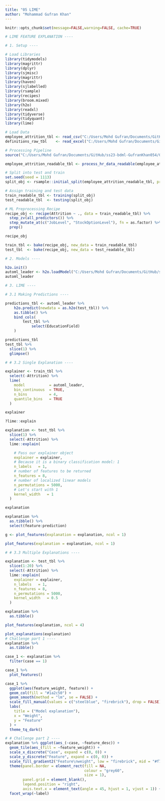 ```yaml
---
title: "05 LIME"
author: "Mohammad Gufran Khan"
---
```


```r
knitr::opts_chunk$set(message=FALSE,warning=FALSE, cache=TRUE)
```

```r
# LIME FEATURE EXPLANATION ----

# 1. Setup ----

# Load Libraries 
library(tidymodels)
library(magrittr)
library(dplyr)
library(sjmisc)
library(magrittr)
library(haven)
library(sjlabelled)
library(rsample)
library(recipes)
library(broom.mixed)
library(h2o)
library(readxl)
library(tidyverse)
library(tidyquant)
library(lime)

```

```r

# Load Data
employee_attrition_tbl <- read_csv("C:/Users/Mohd Gufran/Documents/GitHub/ss23-bdml-GufranKhan054/raw_data/datasets-1067-1925-WA_Fn-UseC_-HR-Employee-Attrition.csv")
definitions_raw_tbl    <- read_excel("C:/Users/Mohd Gufran/Documents/GitHub/ss23-bdml-GufranKhan054/raw_data/data_definitions.xlsx", sheet = 1, col_names = FALSE)

# Processing Pipeline
source("C:/Users/Mohd Gufran/Documents/GitHub/ss23-bdml-GufranKhan054/00_Scripts/data_processing_pipeline.R")

employee_attrition_readable_tbl <- process_hr_data_readable(employee_attrition_tbl, definitions_raw_tbl)

# Split into test and train
set.seed(seed = 1113)
split_obj <- rsample::initial_split(employee_attrition_readable_tbl, prop = 0.85)

# Assign training and test data
train_readable_tbl <- training(split_obj)
test_readable_tbl  <- testing(split_obj)

# ML Preprocessing Recipe 
recipe_obj <- recipe(Attrition ~ ., data = train_readable_tbl) %>%
  step_zv(all_predictors()) %>%
  step_mutate_at(c("JobLevel", "StockOptionLevel"), fn = as.factor) %>% 
  prep()

recipe_obj

train_tbl <- bake(recipe_obj, new_data = train_readable_tbl)
test_tbl  <- bake(recipe_obj, new_data = test_readable_tbl)

```

```r


# 2. Models ----

h2o.init()
automl_leader <- h2o.loadModel("C:/Users/Mohd Gufran/Documents/GitHub/ss23-bdml-GufranKhan054/h20_models/StackedEnsemble_AllModels_2_AutoML_4_20230618_171648")
automl_leader


```

```r

# 3. LIME ----

# 3.1 Making Predictions ----

predictions_tbl <- automl_leader %>%
    h2o.predict(newdata = as.h2o(test_tbl)) %>%
    as.tibble() %>%
    bind_cols(
        test_tbl %>%
            select(EducationField)
    )

predictions_tbl
test_tbl %>%
  slice(1) %>%
  glimpse()

# # 3.2 Single Explanation ----

explainer <- train_tbl %>%
  select(-Attrition) %>%
  lime(
    model           = automl_leader,
    bin_continuous  = TRUE,
    n_bins          = 4,
    quantile_bins   = TRUE
  )

explainer

?lime::explain

explanation <- test_tbl %>%
  slice(1) %>%
  select(-Attrition) %>%
  lime::explain(

    # Pass our explainer object
    explainer = explainer,
    # Because it is a binary classification model: 1
    n_labels   = 1,
    # number of features to be returned
    n_features = 8,
    # number of localized linear models
    n_permutations = 5000,
    # Let's start with 1
    kernel_width   = 1
  )

explanation

explanation %>%
  as.tibble() %>%
  select(feature:prediction)

g <- plot_features(explanation = explanation, ncol = 1)

plot_features(explanation = explanation, ncol = 1)

# # 3.3 Multiple Explanations ----

explanation <- test_tbl %>%
  slice(1:20) %>%
  select(-Attrition) %>%
  lime::explain(
    explainer = explainer,
    n_labels   = 1,
    n_features = 8,
    n_permutations = 5000,
    kernel_width   = 0.5
  )

explanation %>%
  as.tibble()

plot_features(explanation, ncol = 4)

plot_explanations(explanation)
# Challenge part 1 ----
explanation %>%
  as.tibble()

case_1 <- explanation %>%
  filter(case == 1)

case_1 %>%
  plot_features()

case_1 %>%
  ggplot(aes(feature_weight, feature)) +
  geom_col(fill = "#1a2c50") +
  geom_smooth(method = "lm", se = FALSE) +
  scale_fill_manual(values = c("steelblue", "firebrick"), drop = FALSE) +
  labs(
    title = ("Model explanation"),
    x = "Weight",
    y = "Feature"
  ) +
  theme_tq_dark()

# # Challenge part 2 ----
explanation %>% ggplot(aes_(~case, ~feature_desc)) +
  geom_tile(aes_(fill = ~feature_weight)) +
  scale_x_discrete("Case", expand = c(0, 0)) +
  scale_y_discrete("Feature", expand = c(0, 0)) +
  scale_fill_gradient2("Feature\nweight", low = "firebrick", mid = "#f7f7f7", high = "steelblue") +
  theme(panel.border = element_rect(fill = NA,
                                    colour = "grey60",
                                    size = 1),
        panel.grid = element_blank(),
        legend.position = "right",
        axis.text.x = element_text(angle = 45, hjust = 1, vjust = 1)) +
  facet_wrap(~label)

```